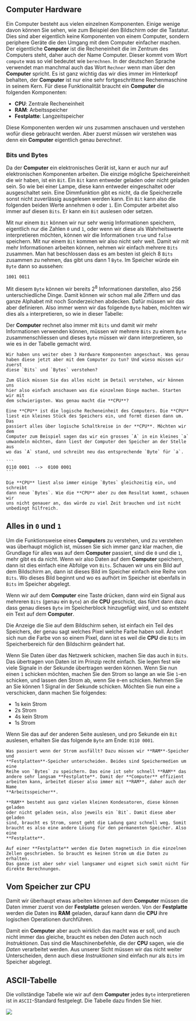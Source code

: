 
## Computer Hardware

Ein Computer besteht aus vielen einzelnen Komponenten. Einige wenige davon
können Sie sehen, wie zum Beispiel den Bildschirm oder die Tastatur. Dies sind
aber eigentlich keine Komponenten von einem Computer, sondern periphere Geräte
die den Umgang mit dem Computer einfacher machen. Der eigentliche **Computer**
ist die Recheneinheit die im Zentrum des Computers steht, daher auch der Name
Computer. Dieser kommt vom Wort `compute` was so viel bedeutet wie `berechnen`.
In der deutschen Sprache verwendet man manchmal auch das Wort `Rechner` wenn
man über den **Computer** spricht. Es ist ganz wichtig das wir dies immer im
Hinterkopf behalten, der **Computer** ist nur eine sehr fortgeschrittene
Rechenmaschine in seinem Kern. Für diese Funktionalität braucht ein
**Computer** die folgenden Komponenten:

- **CPU**: Zentrale Recheneinheit
- **RAM**: Arbeitsspeicher
- **Festplatte**: Langzeitspeicher

Diese Komponenten werden wir uns zusammen anschauen und verstehen wofür diese
gebraucht werden. Aber zuerst müssen wir verstehen was denn ein **Computer**
eigentlich genau *berechnet*.

### Bits und Bytes

Da der **Computer** ein elektronisches Gerät ist, kann er auch nur auf
elektronischen Komponenten arbeiten. Die einzige mögliche Speichereinheit die
wir haben, ist ein `Bit`. Ein `Bit` kann entweder geladen oder nicht geladen
sein. So wie bei einer Lampe, diese kann entweder eingeschaltet oder
ausgeschaltet sein. Eine Dimmfunktion gibt es nicht, da die Speicherzelle sonst
nicht zuverlässig ausgelesen werden kann. Ein `Bit` kann also die folgenden
beiden Werte annehmen `0` oder `1`. Ein Computer arbeitet also immer auf diesen
`Bits`. Er kann ein `Bit` auslesen oder setzen.

Mit nur einem `Bit` können wir nur sehr wenig Informationen speichern,
eigentlich nur die Zahlen `0` und `1`, oder wenn wir diese als Wahrheitswerte
interpretieren möchten, können wir die Informationen `true` und `false`
speichern. Mit nur einem `Bit` kommen wir also nicht sehr weit. Damit wir mit
mehr Informationen arbeiten können, nehmen wir einfach mehrere `Bits` zusammen.
Man hat beschlossen dass es am besten ist gleich 8 `Bits` zusammen zu nehmen,
das gibt uns dann 1 `Byte`. Im Speicher würde ein `Byte` dann so aussehen:

```text
1001 0011
```

Mit diesem `Byte` können wir bereits $2^8$ Informationen darstellen, also $256$
unterschiedliche Dinge. Damit können wir schon mal alle Ziffern und das ganze
Alphabet mit noch Sonderzeichen abdecken. Dafür müssen wir das aber definieren.
Also immer wenn wir das folgende `Byte` haben, möchten wir dies als `a`
interpretieren, so wie in dieser Tabelle:

<SmallASCII />

Der **Computer** rechnet also immer mit `Bits` und damit wir mehr Informationen
verwenden können, müssen wir mehrere `Bits` zu einem `Byte` zusammenschliessen
und dieses `Byte` müssen wir dann interpretieren, so wie es in der Tabelle
gemacht wird.

<Example title="Hardware Komponenten">

    Wir haben uns weiter oben 3 Hardware Komponenten angeschaut. Was genau
    haben diese jetzt aber mit dem Computer zu tun? Und wieso müssen wir zuerst
    diese `Bits` und `Bytes` verstehen?
    
    Zum Glück müssen Sie das alles nicht im Detail verstehen, wir können uns
    hier also einfach anschauen was die einzelnen Dinge machen. Starten wir mit
    dem schwierigsten. Was genau macht die **CPU**?

    Eine **CPU** ist die logische Recheneinheit des Computers. Die **CPU**
    liest ein kleines Stück des Speichers ein, und formt diesen dann um. Das
    passiert alles über logische Schaltkreise in der **CPU**. Möchten wir dem
    Computer zum Beispiel sagen das wir ein grosses `A` in ein kleines `a`
    umwandeln möchten, dann liest der Computer den Speicher an der Stelle aus
    wo das `A` stand, und schreibt neu das entsprechende `Byte` für `a`.

    ```
    0110 0001  -->  0100 0001
    ```

    Die **CPU** liest also immer einige `Bytes` gleichzeitig ein, und schreibt
    dann neue `Bytes`. Wie die **CPU** aber zu dem Resultat kommt, schauen wir
    uns nicht genauer an, das würde zu viel Zeit brauchen und ist nicht
    unbedingt hilfreich.

</Example>

## Alles in `0` und `1`

Um die Funktionsweise eines **Computers** zu verstehen, und zu verstehen was
überhaupt möglich ist, müssen Sie sich immer ganz klar machen, die Grundlage
für alles was auf dem **Computer** passiert, sind die `0` und die `1`, mehr
gibt es da nicht. Wenn wir also Daten auf dem **Computer** speichern, dann ist
dies einfach eine Abfolge von `Bits`. Schauen wir uns ein Bild auf dem
Bildschirm an, dann ist dieses Bild im Speicher einfach eine Reihe von `Bits`.
Wo dieses Bild beginnt und wo es aufhört im Speicher ist ebenfalls in `Bits` im
Speicher abgelegt.

Wenn wir auf dem **Computer** eine Taste drücken, dann wird ein Signal aus
mehreren `Bits` (genau ein `Byte`) an die **CPU** geschickt, das führt dann
dazu dass genau dieses `Byte` im Speicherblock hinzugefügt wird, und so
entsteht ein Text auf dem **Computer**.

Die Anzeige die Sie auf dem Bildschirm sehen, ist einfach ein Teil des
Speichers, der genau sagt welches Pixel welche Farbe haben soll. Ändert sich
nun die Farbe von so einem Pixel, dann ist es weil die **CPU** die `Bits` im
Speicherbereich für den Bildschirm geändert hat.

Wenn Sie Daten über das Netzwerk schicken, machen Sie das auch in `Bits`. Das
übertragen von Daten ist im Prinzip recht einfach. Sie legen fest wie viele
Signale in der Sekunde übertragen werden können. Wenn Sie nun einen `1`
schicken möchten, machen Sie den Strom so lange an wie Sie `1`-en schicken, und
lassen den Strom ab, wenn Sie `0`-en schicken. Nehmen Sie an Sie können 1
Signal in der Sekunde schicken. Möchten Sie nun eine `a` verschicken, dann
machen Sie folgendes:

- 1s kein Strom
- 2s Strom
- 4s kein Strom
- 1s Strom

Wenn Sie das auf der anderen Seite auslesen, und pro Sekunde ein `Bit`
auslesen, erhalten Sie das folgende `Byte` am Ende: `0110 0001`.

<Example title="Stromausfall">

    Was passiert wenn der Strom ausfällt? Dazu müssen wir **RAM**-Speicher und
    **Festplatten**-Speicher unterscheiden. Beides sind Speichermedien um eine
    Reihe von `Bytes` zu speichern. Das eine ist sehr schnell **RAM** das
    andere sehr langsam **Festplatte**. Damit der **Computer** effizient
    arbeiten kann, arbeitet dieser also immer mit **RAM**, daher auch der Name
    **Arbeitsspeicher**.

    **RAM** besteht aus ganz vielen kleinen Kondesatoren, diese können geladen
    oder nicht geladen sein, also jeweils ein `Bit`. Damit diese aber geladen
    sind, braucht es Strom, sonst geht die Ladung ganz schnell weg. Somit
    braucht es also eine andere Lösung für den permanenten Speicher. Also eine
    **Festplatte**.

    Auf einer **Festplatte** werden die Daten magnetisch in die einzelnen
    Zellen geschrieben. So braucht es keinen Strom um die Daten zu erhalten.
    Das ganze ist aber sehr viel langsamer und eignet sich somit nicht für
    direkte Berechnungen.

</Example>

## Vom Speicher zur CPU

Damit wir überhaupt etwas arbeiten können auf dem **Computer** müssen die Daten
immer zuerst von der **Festplatte** gelesen werden. Von der **Festplatte**
werden die Daten ins **RAM** geladen, darauf kann dann die **CPU** ihre
logischen Operationen durchführen.

Damit ein **Computer** aber auch wirklich das macht was er soll, und auch nicht
immer das gleiche, braucht es neben den *Daten* auch noch *Instruktionen*. Das
sind die Maschinenbefehle, die der **CPU** sagen, wie die *Daten* verarbeitet
werden. Aus unserer Sicht müssen wir das nicht weiter Unterscheiden, denn auch
diese *Instruktionen* sind einfach nur als `Bits` im Speicher abgelegt.

## ASCII-Tabelle

Die vollständige Tabelle wie wir auf dem **Computer** jedes `Byte`
interpretieren ist in `ASCII`-Standard festgelegt. Die Tabelle dazu finden Sie
hier.

<Img src="https://www.asciitable.com/asciifull.gif" />


